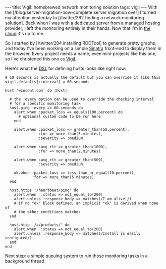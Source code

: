 ---
title: Vigil: homebrewed network monitoring solution
tags: vigil
---
With the [/blog/server-migration-now-complete server migration over] I turned my attention yesterday to [/twitter/282 finding a network monitoring solution]. Back when I was with a dedicated server from a managed hosting provider, I left the monitoring entirely in their hands. Now that I'm in [[the cloud]] it's up to me.

So I started by [/twitter/284 installing RDDTool] to generate pretty graphs, and today I've been working on a simple [[Sinatra]] front-end to display them in the browser. Every project needs a name, even mini-projects like this one, so I've christened this one as [[Vigil]].

Here's what the [[DSL]] for defining hosts looks like right now:

<pre lang="ruby"># 60 seconds is actually the default but you can override it like this
vigil.defaults[:interval] = 60.seconds

host 'wincent.com' do |host|

  # the :every option can be used to override the checking interval
  # for a specific monitoring task
  host.ping :every => 60.seconds do
    alert.when :packet_loss => equals(100.percent) do
      # optional custom code to be run here
    end

    alert.when :packet_loss => greater_than(50.percent),
               :for => more_than(5.minutes),
               :severity => :medium

    alert.when :avg_rtt => greater_than(1000),
               :for => more_than(2.minutes)

    alert.when :avg_rtt => greater_than(500),
               :severity => :medium

    ok.when :packet_loss => less_than_or_equal(10.percent),
            :for => more_than(5.minutes)
  end

  host.https '/heartbeat/ping' do
    alert.when  :status => not_equal_to(200)
    alert.unless :response_body => matches(/I am alive!/)
    # if no "ok" block defined, an implicit "ok" is derived when none of
    # the other conditions matches
  end

  host.http '/a/products/' do
    alert.when  :status => not_equal_to(200)
    alert.unless :response_body => matches(/Install is easily configured/)
  end
end</pre>

Next step: a simple queuing system to run those monitoring tasks in a background thread.

